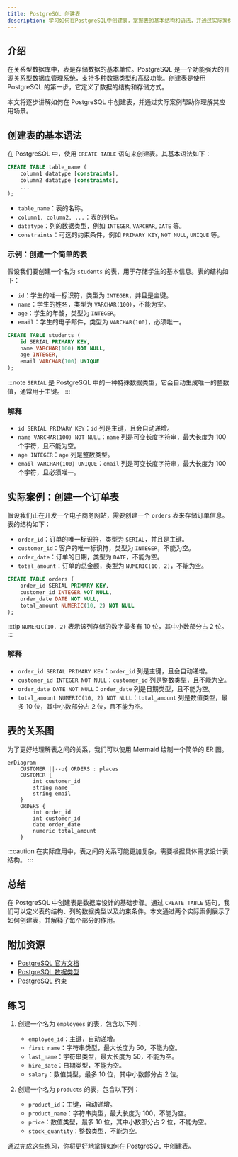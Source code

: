 ```yaml
---
title: PostgreSQL 创建表
description: 学习如何在PostgreSQL中创建表，掌握表的基本结构和语法，并通过实际案例理解其应用场景。
---
```


## 介绍

在关系型数据库中，表是存储数据的基本单位。PostgreSQL 是一个功能强大的开源关系型数据库管理系统，支持多种数据类型和高级功能。创建表是使用 PostgreSQL 的第一步，它定义了数据的结构和存储方式。

本文将逐步讲解如何在 PostgreSQL 中创建表，并通过实际案例帮助你理解其应用场景。

## 创建表的基本语法

在 PostgreSQL 中，使用 `CREATE TABLE` 语句来创建表。其基本语法如下：

```sql
CREATE TABLE table_name (
    column1 datatype [constraints],
    column2 datatype [constraints],
    ...
);
```

- `table_name`：表的名称。
- `column1, column2, ...`：表的列名。
- `datatype`：列的数据类型，例如 `INTEGER`, `VARCHAR`, `DATE` 等。
- `constraints`：可选的约束条件，例如 `PRIMARY KEY`, `NOT NULL`, `UNIQUE` 等。

### 示例：创建一个简单的表

假设我们要创建一个名为 `students` 的表，用于存储学生的基本信息。表的结构如下：

- `id`：学生的唯一标识符，类型为 `INTEGER`，并且是主键。
- `name`：学生的姓名，类型为 `VARCHAR(100)`，不能为空。
- `age`：学生的年龄，类型为 `INTEGER`。
- `email`：学生的电子邮件，类型为 `VARCHAR(100)`，必须唯一。

```sql
CREATE TABLE students (
    id SERIAL PRIMARY KEY,
    name VARCHAR(100) NOT NULL,
    age INTEGER,
    email VARCHAR(100) UNIQUE
);
```

:::note
`SERIAL` 是 PostgreSQL 中的一种特殊数据类型，它会自动生成唯一的整数值，通常用于主键。
:::

### 解释

- `id SERIAL PRIMARY KEY`：`id` 列是主键，且会自动递增。
- `name VARCHAR(100) NOT NULL`：`name` 列是可变长度字符串，最大长度为 100 个字符，且不能为空。
- `age INTEGER`：`age` 列是整数类型。
- `email VARCHAR(100) UNIQUE`：`email` 列是可变长度字符串，最大长度为 100 个字符，且必须唯一。

## 实际案例：创建一个订单表

假设我们正在开发一个电子商务网站，需要创建一个 `orders` 表来存储订单信息。表的结构如下：

- `order_id`：订单的唯一标识符，类型为 `SERIAL`，并且是主键。
- `customer_id`：客户的唯一标识符，类型为 `INTEGER`，不能为空。
- `order_date`：订单的日期，类型为 `DATE`，不能为空。
- `total_amount`：订单的总金额，类型为 `NUMERIC(10, 2)`，不能为空。

```sql
CREATE TABLE orders (
    order_id SERIAL PRIMARY KEY,
    customer_id INTEGER NOT NULL,
    order_date DATE NOT NULL,
    total_amount NUMERIC(10, 2) NOT NULL
);
```

:::tip
`NUMERIC(10, 2)` 表示该列存储的数字最多有 10 位，其中小数部分占 2 位。
:::

### 解释

- `order_id SERIAL PRIMARY KEY`：`order_id` 列是主键，且会自动递增。
- `customer_id INTEGER NOT NULL`：`customer_id` 列是整数类型，且不能为空。
- `order_date DATE NOT NULL`：`order_date` 列是日期类型，且不能为空。
- `total_amount NUMERIC(10, 2) NOT NULL`：`total_amount` 列是数值类型，最多 10 位，其中小数部分占 2 位，且不能为空。

## 表的关系图

为了更好地理解表之间的关系，我们可以使用 Mermaid 绘制一个简单的 ER 图。

```mermaid
erDiagram
    CUSTOMER ||--o{ ORDERS : places
    CUSTOMER {
        int customer_id
        string name
        string email
    }
    ORDERS {
        int order_id
        int customer_id
        date order_date
        numeric total_amount
    }
```

:::caution
在实际应用中，表之间的关系可能更加复杂，需要根据具体需求设计表结构。
:::

## 总结

在 PostgreSQL 中创建表是数据库设计的基础步骤。通过 `CREATE TABLE` 语句，我们可以定义表的结构、列的数据类型以及约束条件。本文通过两个实际案例展示了如何创建表，并解释了每个部分的作用。

## 附加资源

- [PostgreSQL 官方文档](https://www.postgresql.org/docs/)
- [PostgreSQL 数据类型](https://www.postgresql.org/docs/current/datatype.html)
- [PostgreSQL 约束](https://www.postgresql.org/docs/current/ddl-constraints.html)

## 练习

1. 创建一个名为 `employees` 的表，包含以下列：
   - `employee_id`：主键，自动递增。
   - `first_name`：字符串类型，最大长度为 50，不能为空。
   - `last_name`：字符串类型，最大长度为 50，不能为空。
   - `hire_date`：日期类型，不能为空。
   - `salary`：数值类型，最多 10 位，其中小数部分占 2 位。

2. 创建一个名为 `products` 的表，包含以下列：
   - `product_id`：主键，自动递增。
   - `product_name`：字符串类型，最大长度为 100，不能为空。
   - `price`：数值类型，最多 10 位，其中小数部分占 2 位，不能为空。
   - `stock_quantity`：整数类型，不能为空。

通过完成这些练习，你将更好地掌握如何在 PostgreSQL 中创建表。